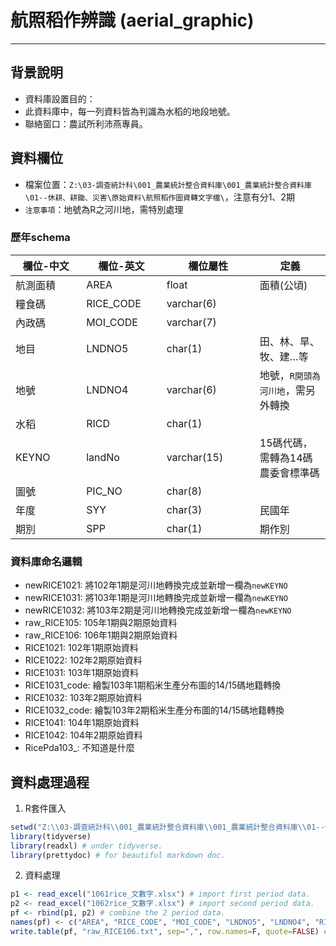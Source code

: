 # 航照稻作辨識 (aerial_graphic)
***

## 背景說明
* 資料庫設置目的：
* 此資料庫中，每一列資料皆為判識為水稻的地段地號。
* 聯絡窗口：農試所利沛燕專員。

## 資料欄位
* 檔案位置：`Z:\03-調查統計科\001_農業統計整合資料庫\001_農業統計整合資料庫\01--休耕、耕鋤、災害\原始資料\航照稻作圖資轉文字檔\`，注意有分1、2期
* `注意事項`：地號為R之河川地，需特別處理

### 歷年schema

欄位-中文 | 欄位-英文 | 欄位屬性    | 定義
----------|-----------|-------------|----------
航測面積  | AREA      | float       | 面積(公頃)
糧食碼    | RICE_CODE | varchar(6)  | 
內政碼    | MOI_CODE  | varchar(7)  |
地目      | LNDNO5    | char(1)     | 田、林、旱、牧、建...等
地號      | LNDNO4    | varchar(6)  | 地號，`R開頭為河川地`，需另外轉換
水稻      | RICD      | char(1)     |
KEYNO     | landNo    | varchar(15) | 15碼代碼，需轉為14碼農委會標準碼
圖號      | PIC_NO    | char(8)     |
年度      | SYY       | char(3)     | 民國年
期別      | SPP       | char(1)     | 期作別

### 資料庫命名邏輯
- newRICE1021: 將102年1期是河川地轉換完成並新增一欄為`newKEYNO`
- newRICE1031: 將103年1期是河川地轉換完成並新增一欄為`newKEYNO`
- newRICE1032: 將103年2期是河川地轉換完成並新增一欄為`newKEYNO`
- raw_RICE105: 105年1期與2期原始資料
- raw_RICE106: 106年1期與2期原始資料
- RICE1021: 102年1期原始資料
- RICE1022: 102年2期原始資料
- RICE1031: 103年1期原始資料
- RICE1031_code: 繪製103年1期稻米生產分布圖的14/15碼地籍轉換
- RICE1032: 103年2期原始資料
- RICE1032_code: 繪製103年2期稻米生產分布圖的14/15碼地籍轉換
- RICE1041: 104年1期原始資料
- RICE1042: 104年2期原始資料
- RicePda103_: 不知道是什麼

## 資料處理過程

1. R套件匯入
```r
setwd("Z:\\03-調查統計科\\001_農業統計整合資料庫\\001_農業統計整合資料庫\\01--休耕、耕鋤、災害\\原始資料\\航照稻作圖資轉文字檔\\106年")
library(tidyverse)
library(readxl) # under tidyverse.
library(prettydoc) # for beautiful markdown doc.
```

2. 資料處理
```r
p1 <- read_excel("1061rice_文數字.xlsx") # import first period data.
p2 <- read_excel("1062rice_文數字.xlsx") # import second period data.
pf <- rbind(p1, p2) # combine the 2 period data.
names(pf) <- c("AREA", "RICE_CODE", "MOI_CODE", "LNDNO5", "LNDNO4", "RICD", "landNo", "PIC_NO", "SYY", "SPP") # follow the schema.
write.table(pf, "raw_RICE106.txt", sep=",", row.names=F, quote=FALSE) # import into SQL(aerial_graphic.dbo.raw_RICE106)
```

